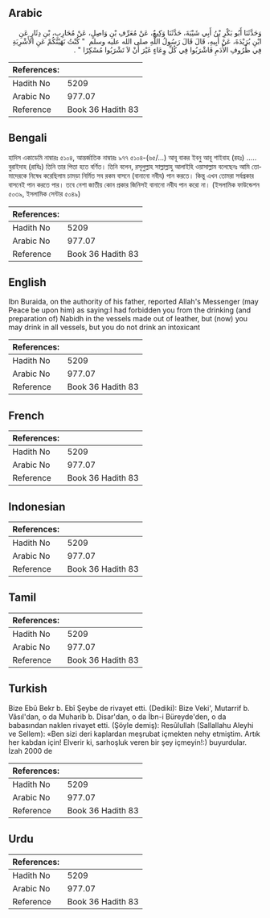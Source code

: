 ## Arabic


<div dir="rtl" lang="ar" style={{fontSize:'larger',backgroundColor:'#f8f9fa',padding:20}}>
وَحَدَّثَنَا أَبُو بَكْرِ بْنُ أَبِي شَيْبَةَ، حَدَّثَنَا وَكِيعٌ، عَنْ مُعَرِّفِ بْنِ وَاصِلٍ، عَنْ مُحَارِبِ، بْنِ دِثَارٍ عَنِ ابْنِ بُرَيْدَةَ، عَنْ أَبِيهِ، قَالَ قَالَ رَسُولُ اللَّهِ صلى الله عليه وسلم ‏ "‏ كُنْتُ نَهَيْتُكُمْ عَنِ الأَشْرِبَةِ فِي ظُرُوفِ الأَدَمِ فَاشْرَبُوا فِي كُلِّ وِعَاءٍ غَيْرَ أَنْ لاَ تَشْرَبُوا مُسْكِرًا ‏"‏ ‏.‏
</div>
<div style={{backgroundColor:'#f8f9fa',padding:20, marginBottom: 10}}><table> <thead> <tr> <th>References:</th> <th></th> </tr> </thead> <tbody><tr><td>Hadith No</td><td>5209</td></tr><tr><td>Arabic No</td><td>977.07</td></tr><tr><td>Reference</td><td>Book 36 Hadith 83</td></tr></tbody></table></div>

## Bengali


<div dir="ltr" lang="bn" style={{fontSize:'larger',backgroundColor:'#f8f9fa',padding:20}}>
হাদিস একাডেমি নাম্বারঃ ৫১০৪, আন্তর্জাতিক নাম্বারঃ ৯৭৭ ৫১০৪-(৬৫/...) আবূ বাকর ইবনু আবূ শাইবাহ (রহঃ) ..... বুরাইদাহ (রাযিঃ) তিনি তার পিতা হতে বর্ণিত। তিনি বলেন, রসূলুল্লাহ সাল্লাল্লাহু আলাইহি ওয়াসাল্লাম বলেছেনঃ আমি তোমাদেরকে নিষেধ করেছিলাম চামড়া নির্মিত সব রকম বাসনে (বানানো নবীয) পান করতে। কিন্তু এখন তোমরা সর্বপ্রকার বাসনেই পান করতে পার। তবে নেশা জাতীয় কোন প্রকার জিনিসই বানানো নবীয পান করো না। (ইসলামিক ফাউন্ডেশন ৫০৩৯, ইসলামিক সেন্টার ৫০৪৯)
</div>
<div style={{backgroundColor:'#f8f9fa',padding:20, marginBottom: 10}}><table> <thead> <tr> <th>References:</th> <th></th> </tr> </thead> <tbody><tr><td>Hadith No</td><td>5209</td></tr><tr><td>Arabic No</td><td>977.07</td></tr><tr><td>Reference</td><td>Book 36 Hadith 83</td></tr></tbody></table></div>

## English


<div dir="ltr" lang="en" style={{fontSize:'larger',backgroundColor:'#f8f9fa',padding:20}}>
Ibn Buraida, on the authority of his father, reported Allah's Messenger (may Peace be upon him) as saying:I had forbidden you from the drinking (and preparation of) Nabidh in the vessels made out of leather, but (now) you may drink in all vessels, but you do not drink an intoxicant
</div>
<div style={{backgroundColor:'#f8f9fa',padding:20, marginBottom: 10}}><table> <thead> <tr> <th>References:</th> <th></th> </tr> </thead> <tbody><tr><td>Hadith No</td><td>5209</td></tr><tr><td>Arabic No</td><td>977.07</td></tr><tr><td>Reference</td><td>Book 36 Hadith 83</td></tr></tbody></table></div>

## French


<div dir="ltr" lang="fr" style={{fontSize:'larger',backgroundColor:'#f8f9fa',padding:20}}>

</div>
<div style={{backgroundColor:'#f8f9fa',padding:20, marginBottom: 10}}><table> <thead> <tr> <th>References:</th> <th></th> </tr> </thead> <tbody><tr><td>Hadith No</td><td>5209</td></tr><tr><td>Arabic No</td><td>977.07</td></tr><tr><td>Reference</td><td>Book 36 Hadith 83</td></tr></tbody></table></div>

## Indonesian


<div dir="ltr" lang="id" style={{fontSize:'larger',backgroundColor:'#f8f9fa',padding:20}}>

</div>
<div style={{backgroundColor:'#f8f9fa',padding:20, marginBottom: 10}}><table> <thead> <tr> <th>References:</th> <th></th> </tr> </thead> <tbody><tr><td>Hadith No</td><td>5209</td></tr><tr><td>Arabic No</td><td>977.07</td></tr><tr><td>Reference</td><td>Book 36 Hadith 83</td></tr></tbody></table></div>

## Tamil


<div dir="ltr" lang="ta" style={{fontSize:'larger',backgroundColor:'#f8f9fa',padding:20}}>

</div>
<div style={{backgroundColor:'#f8f9fa',padding:20, marginBottom: 10}}><table> <thead> <tr> <th>References:</th> <th></th> </tr> </thead> <tbody><tr><td>Hadith No</td><td>5209</td></tr><tr><td>Arabic No</td><td>977.07</td></tr><tr><td>Reference</td><td>Book 36 Hadith 83</td></tr></tbody></table></div>

## Turkish


<div dir="ltr" lang="tr" style={{fontSize:'larger',backgroundColor:'#f8f9fa',padding:20}}>
Bize Ebû Bekr b. Ebî Şeybe de rivayet etti. (Dediki): Bize Veki', Mutarrif b. Vâsıl'dan, o da Muharib b. Disar'dan, o da İbn-i Büreyde'den, o da babasından naklen rivayet etti. (Şöyle demiş): Resûlullah (Sallallahu Aleyhi ve Sellem): «Ben sizi deri kaplardan meşrubat içmekten nehy etmiştim. Artık her kabdan için! Elverir ki, sarhoşluk veren bir şey içmeyin!:) buyurdular. İzah 2000 de
</div>
<div style={{backgroundColor:'#f8f9fa',padding:20, marginBottom: 10}}><table> <thead> <tr> <th>References:</th> <th></th> </tr> </thead> <tbody><tr><td>Hadith No</td><td>5209</td></tr><tr><td>Arabic No</td><td>977.07</td></tr><tr><td>Reference</td><td>Book 36 Hadith 83</td></tr></tbody></table></div>

## Urdu


<div dir="rtl" lang="ur" style={{fontSize:'larger',backgroundColor:'#f8f9fa',padding:20}}>

</div>
<div style={{backgroundColor:'#f8f9fa',padding:20, marginBottom: 10}}><table> <thead> <tr> <th>References:</th> <th></th> </tr> </thead> <tbody><tr><td>Hadith No</td><td>5209</td></tr><tr><td>Arabic No</td><td>977.07</td></tr><tr><td>Reference</td><td>Book 36 Hadith 83</td></tr></tbody></table></div>